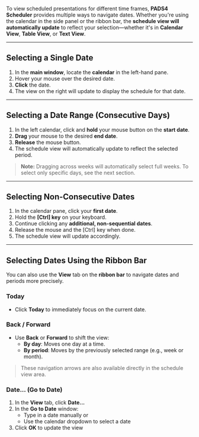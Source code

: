 To view scheduled presentations for different time frames, **PADS4 Scheduler** provides multiple ways to navigate dates. Whether you're using the calendar in the side panel or the ribbon bar, the **schedule view will automatically update** to reflect your selection—whether it's in **Calendar View**, **Table View**, or **Text View**.

---

## Selecting a Single Date

1. In the **main window**, locate the **calendar** in the left-hand pane.  
2. Hover your mouse over the desired date.  
3. **Click** the date.  
4. The view on the right will update to display the schedule for that date.

---

## Selecting a Date Range (Consecutive Days)

1. In the left calendar, click and **hold** your mouse button on the **start date**.  
2. **Drag** your mouse to the desired **end date**.  
3. **Release** the mouse button.  
4. The schedule view will automatically update to reflect the selected period.

> **Note:** Dragging across weeks will automatically select full weeks. To select only specific days, see the next section.

---

## Selecting Non-Consecutive Dates

1. In the calendar pane, click your **first date**.  
2. Hold the **[Ctrl] key** on your keyboard.  
3. Continue clicking any **additional, non-sequential dates**.  
4. Release the mouse and the [Ctrl] key when done.  
5. The schedule view will update accordingly.

---

## Selecting Dates Using the Ribbon Bar

You can also use the **View** tab on the **ribbon bar** to navigate dates and periods more precisely.

### **Today**

- Click **Today** to immediately focus on the current date.

### **Back / Forward**

- Use **Back** or **Forward** to shift the view:
  - **By day**: Moves one day at a time.
  - **By period**: Moves by the previously selected range (e.g., week or month).

> These navigation arrows are also available directly in the schedule view area.

### **Date... (Go to Date)**

1. In the **View** tab, click **Date...**  
2. In the **Go to Date** window:
   - Type in a date manually or  
   - Use the calendar dropdown to select a date  
3. Click **OK** to update the view
